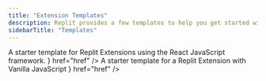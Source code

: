 ```yaml
---
title: "Extension Templates"
description: Replit provides a few templates to help you get started with your extension. You can find them in the "Create Repl" menu, or fork one by clicking a link below.
sidebarTitle: "Templates"
---
```



<CardGroup>
  <Card
    title="React Extension"
    icon="react"
    href="https://replit.com/new/extension?template=656d6107-3a39-4802-b8d9-59479cc5e358"
  >
  A starter template for Replit Extensions using the React JavaScript framework.
  <Card
    title="Use Template"
    icon={<svg preserveAspectRatio="xMidYMin" width="16" height="16" viewBox="0 0 24 24" fill="currentColor" aria-hidden="true"><path fill-rule="evenodd" clip-rule="evenodd" d="M21.25 6C21.25 4.75736 20.2426 3.75 19 3.75C17.7574 3.75 16.75 4.75736 16.75 6C16.75 7.24264 17.7574 8.25 19 8.25C20.2426 8.25 21.25 7.24264 21.25 6ZM19 2.25C21.0711 2.25 22.75 3.92893 22.75 6C22.75 8.07107 21.0711 9.75 19 9.75C17.1858 9.75 15.6725 8.46168 15.325 6.75L12 6.75C11.3096 6.75 10.75 7.30964 10.75 8L10.75 16C10.75 16.6904 11.3096 17.25 12 17.25L15.325 17.25C15.6725 15.5383 17.1858 14.25 19 14.25C21.0711 14.25 22.75 15.9289 22.75 18C22.75 20.0711 21.0711 21.75 19 21.75C17.1858 21.75 15.6725 20.4617 15.325 18.75L12 18.75C10.4812 18.75 9.25 17.5188 9.25 16L9.25 12.75L2 12.75C1.58579 12.75 1.25 12.4142 1.25 12C1.25 11.5858 1.58579 11.25 2 11.25L9.25 11.25L9.25 8C9.25 6.48122 10.4812 5.25 12 5.25L15.325 5.25C15.6725 3.53832 17.1858 2.25 19 2.25ZM21.25 18C21.25 16.7574 20.2426 15.75 19 15.75C17.7574 15.75 16.75 16.7574 16.75 18C16.75 19.2426 17.7574 20.25 19 20.25C20.2426 20.25 21.25 19.2426 21.25 18Z"></path></svg>}
    href="href"
  />
  </Card>
  <Card
    title="Javascript Extension"
    icon="js"
    href="https://replit.com/new/extension?template=44dadedd-8045-46a9-ad28-2b86699a861"
  >
  A starter template for a Replit Extension with Vanilla JavaScript
  <Card
    title="Use Template"
    icon={<svg preserveAspectRatio="xMidYMin" width="16" height="16" viewBox="0 0 24 24" fill="currentColor" aria-hidden="true"><path fill-rule="evenodd" clip-rule="evenodd" d="M21.25 6C21.25 4.75736 20.2426 3.75 19 3.75C17.7574 3.75 16.75 4.75736 16.75 6C16.75 7.24264 17.7574 8.25 19 8.25C20.2426 8.25 21.25 7.24264 21.25 6ZM19 2.25C21.0711 2.25 22.75 3.92893 22.75 6C22.75 8.07107 21.0711 9.75 19 9.75C17.1858 9.75 15.6725 8.46168 15.325 6.75L12 6.75C11.3096 6.75 10.75 7.30964 10.75 8L10.75 16C10.75 16.6904 11.3096 17.25 12 17.25L15.325 17.25C15.6725 15.5383 17.1858 14.25 19 14.25C21.0711 14.25 22.75 15.9289 22.75 18C22.75 20.0711 21.0711 21.75 19 21.75C17.1858 21.75 15.6725 20.4617 15.325 18.75L12 18.75C10.4812 18.75 9.25 17.5188 9.25 16L9.25 12.75L2 12.75C1.58579 12.75 1.25 12.4142 1.25 12C1.25 11.5858 1.58579 11.25 2 11.25L9.25 11.25L9.25 8C9.25 6.48122 10.4812 5.25 12 5.25L15.325 5.25C15.6725 3.53832 17.1858 2.25 19 2.25ZM21.25 18C21.25 16.7574 20.2426 15.75 19 15.75C17.7574 15.75 16.75 16.7574 16.75 18C16.75 19.2426 17.7574 20.25 19 20.25C20.2426 20.25 21.25 19.2426 21.25 18Z"></path></svg>}
    href="href"
  />
  </Card>
</CardGroup>
